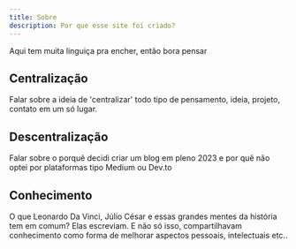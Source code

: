 ```yaml
---
title: Sobre
description: Por que esse site foi criado?
---
```


Aqui tem muita linguiça pra encher, então bora pensar

## Centralização 

Falar sobre a ideia de 'centralizar' todo tipo de pensamento, ideia, projeto, contato em um só lugar.


## Descentralização

Falar sobre o porquê decidi criar um blog em pleno 2023 e por quê não optei por plataformas tipo Medium ou Dev.to

## Conhecimento

O que Leonardo Da Vinci, Júlio César e essas grandes mentes da história tem em comum? Elas escreviam. E não só isso, compartilhavam conhecimento como forma de melhorar aspectos pessoais, intelectuais etc..  
